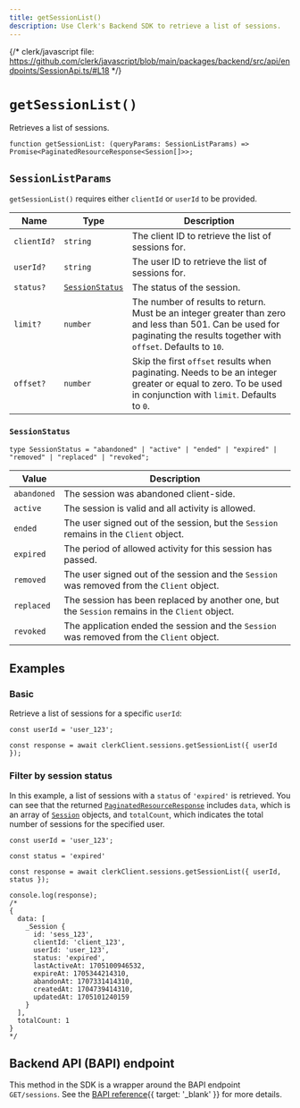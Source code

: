 ```yaml
---
title: getSessionList()
description: Use Clerk's Backend SDK to retrieve a list of sessions.
---
```


{/* clerk/javascript file: https://github.com/clerk/javascript/blob/main/packages/backend/src/api/endpoints/SessionApi.ts/#L18 */}

# `getSessionList()`

Retrieves a list of sessions.

```tsx {{ prettier: false }}
function getSessionList: (queryParams: SessionListParams) => Promise<PaginatedResourceResponse<Session[]>>;
```

## `SessionListParams`

`getSessionList()` requires either `clientId` or `userId` to be provided.

| Name | Type | Description |
| - | - | - |
| `clientId?` | `string` | The client ID to retrieve the list of sessions for. |
| `userId?` | `string` | The user ID to retrieve the list of sessions for. |
| `status?` | [`SessionStatus`](#session-status) | The status of the session. |
| `limit?` | `number` | The number of results to return. Must be an integer greater than zero and less than 501. Can be used for paginating the results together with `offset`. Defaults to `10`. |
| `offset?` | `number` | Skip the first `offset` results when paginating. Needs to be an integer greater or equal to zero. To be used in conjunction with `limit`. Defaults to `0`. |

### `SessionStatus`

```tsx {{ prettier: false }}
type SessionStatus = "abandoned" | "active" | "ended" | "expired" | "removed" | "replaced" | "revoked";
```

| Value | Description |
| - | - |
| `abandoned` | The session was abandoned client-side. |
| `active` | The session is valid and all activity is allowed. |
| `ended` | The user signed out of the session, but the `Session` remains in the `Client` object. |
| `expired` | The period of allowed activity for this session has passed. |
| `removed` | The user signed out of the session and the `Session` was removed from the `Client` object. |
| `replaced` | The session has been replaced by another one, but the `Session` remains in the `Client` object. |
| `revoked` | The application ended the session and the `Session` was removed from the `Client` object. |

## Examples

### Basic

Retrieve a list of sessions for a specific `userId`:

```tsx {{ prettier: false }}
const userId = 'user_123';

const response = await clerkClient.sessions.getSessionList({ userId });
```

### Filter by session status

In this example, a list of sessions with a `status` of `'expired'` is retrieved. You can see that the returned [`PaginatedResourceResponse`](/docs/references/backend/types/paginated-resource-response) includes `data`, which is an array of [`Session`](/docs/references/backend/types/backend-session) objects, and `totalCount`, which indicates the total number of sessions for the specified user.

```tsx {{ prettier: false, mark: [3, 15] }}
const userId = 'user_123';

const status = 'expired'

const response = await clerkClient.sessions.getSessionList({ userId, status });

console.log(response);
/*
{
  data: [
    _Session {
      id: 'sess_123',
      clientId: 'client_123',
      userId: 'user_123',
      status: 'expired',
      lastActiveAt: 1705100946532,
      expireAt: 1705344214310,
      abandonAt: 1707331414310,
      createdAt: 1704739414310,
      updatedAt: 1705101240159
    }
  ],
  totalCount: 1
}
*/
```

## Backend API (BAPI) endpoint

This method in the SDK is a wrapper around the BAPI endpoint `GET/sessions`. See the [BAPI reference](/docs/reference/backend-api/tag/Sessions){{ target: '_blank' }} for more details.
